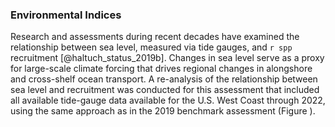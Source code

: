 ### Environmental Indices

Research and assessments during recent decades have examined the relationship between sea level, measured via tide gauges, and `r spp` recruitment [@haltuch_status_2019b]. Changes in sea level serve as a proxy for large-scale climate forcing that drives regional changes in alongshore and cross-shelf ocean transport. A re-analysis of the relationship between sea level and recruitment was conducted for this assessment that included all available tide-gauge data available for the U.S. West Coast through 2022, using the same approach as in the 2019 benchmark assessment (Figure \ref{fig:data-survey-env-index}).
